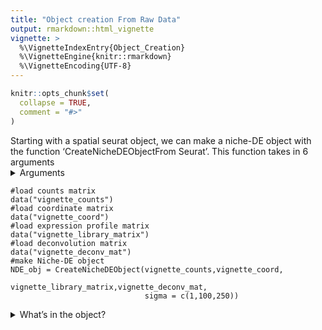 ```yaml
---
title: "Object creation From Raw Data"
output: rmarkdown::html_vignette
vignette: >
  %\VignetteIndexEntry{Object_Creation}
  %\VignetteEngine{knitr::rmarkdown}
  %\VignetteEncoding{UTF-8}
---
```


```r
knitr::opts_chunk$set(
  collapse = TRUE,
  comment = "#>"
)
```

Starting with a spatial seurat object, we can make a niche-DE object with the function 'CreateNicheDEObjectFrom Seurat'. This function takes in 6 arguments
<details>
  <summary>Arguments</summary>
  
  + counts mat: A counts matrix. The dimension should be #cells/spots by #genes.
  + coordinate mat: Coordinate matrix. Dimension should be #cells/spots by 2. Make sure that rownames match that of the counts matrix. The coordinates are scaled such that the median nearest neighbor distance is 100.
  + library mat: The average expression profile matrix calculated from a reference dataset.
  + deconv mat: The deconvolution matrix for the spatial dataset. The dimension should be #spots/cells by #cell types
  + sigma: A list of kernel bandwidths to use for effective niche calculation
  + Int: Logical if counts data supplied is integer. When performing niche-DE, Negative binomial regression is performed if True. Linear regression with a gene specific variance is performed if False. Default is true.
  </details>

```
#load counts matrix
data("vignette_counts")
#load coordinate matrix
data("vignette_coord")
#load expression profile matrix
data("vignette_library_matrix")
#load deconvolution matrix
data("vignette_deconv_mat")
#make Niche-DE object
NDE_obj = CreateNicheDEObject(vignette_counts,vignette_coord,
                              vignette_library_matrix,vignette_deconv_mat,
                              sigma = c(1,100,250))

```

<details>
  <summary>What's in the object?</summary>

We see that their are 14 slots, 10 of which are populated when making the nicheDE object. Here we will explain what each slot should contain, except for the ones prefixed by niche_DE.

+ counts: The RNA count data of the spatial transcriptomics dataset. The dimension will be #cells/spots by #genes.Genes are filtered out if they do not exist within the scrna-seq reference dataset.
+ coord: The spatial coordinates matrix of the spatial transcriptomics dataset. It is scaled such that the median nearest neighbor distance is 100.
+ sigma: The kernel bandwidth(s) chosen for calculating the effective niche. Recommended values will be discussed shortly.
+ num_cells: A #cells/spots by #cell types matrix indicating the estimated number of cells of each cell type in each spot. 
+ effective_niche: A list whose length is equal to the length of sigma. Each element of the list is a matrix of dimension #cells/spots by #cell types that measures how many of each cell type is in a given cell/spot's neighborhood. For more information, please read the manuscript.
+ ref_expr: The average expression profile matrix. The dimension is #cell types by #genes. Each row gives the average expression of each gene for a given cell type based on the reference dataset supplied.
+ cell_names: The name of each cell. This will be used if the use wants to filter cells via the function 'Filter'
+ gene_names: The gene names.
+ batch_ID: The batch ID for each cell/spot. This will be used when merging objects.
+ spot_distance: 100. Coordinates are scaled so that the distance between a spot and its nearest neighbor is 100.
+ scale: The scaling to convert our coordinates back to their original scale

</details>

